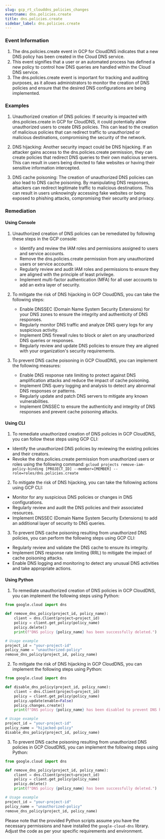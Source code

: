 ```yaml
--- 
slug: gcp_rt_clouddns_policies_changes
eventname: dns.policies.create
title: dns.policies.create
sidebar_label: dns.policies.create
---
```

                       
### Event Information

1. The dns.policies.create event in GCP for CloudDNS indicates that a new DNS policy has been created in the Cloud DNS service.
2. This event signifies that a user or an automated process has defined a new policy to control how DNS queries are handled within the Cloud DNS service.
3. The dns.policies.create event is important for tracking and auditing purposes, as it allows administrators to monitor the creation of DNS policies and ensure that the desired DNS configurations are being implemented.


### Examples

1. Unauthorized creation of DNS policies: If security is impacted with dns.policies.create in GCP for CloudDNS, it could potentially allow unauthorized users to create DNS policies. This can lead to the creation of malicious policies that can redirect traffic to unauthorized or malicious destinations, compromising the security of the network.

2. DNS hijacking: Another security impact could be DNS hijacking. If an attacker gains access to the dns.policies.create permission, they can create policies that redirect DNS queries to their own malicious servers. This can result in users being directed to fake websites or having their sensitive information intercepted.

3. DNS cache poisoning: The creation of unauthorized DNS policies can also lead to DNS cache poisoning. By manipulating DNS responses, attackers can redirect legitimate traffic to malicious destinations. This can result in users unknowingly accessing fake websites or being exposed to phishing attacks, compromising their security and privacy.

### Remediation

#### Using Console

1. Unauthorized creation of DNS policies can be remediated by following these steps in the GCP console:
   - Identify and review the IAM roles and permissions assigned to users and service accounts.
   - Remove the dns.policies.create permission from any unauthorized users or service accounts.
   - Regularly review and audit IAM roles and permissions to ensure they are aligned with the principle of least privilege.
   - Implement multi-factor authentication (MFA) for all user accounts to add an extra layer of security.

2. To mitigate the risk of DNS hijacking in GCP CloudDNS, you can take the following steps:
   - Enable DNSSEC (Domain Name System Security Extensions) for your DNS zones to ensure the integrity and authenticity of DNS responses.
   - Regularly monitor DNS traffic and analyze DNS query logs for any suspicious activity.
   - Implement DNS firewall rules to block or alert on any unauthorized DNS queries or responses.
   - Regularly review and update DNS policies to ensure they are aligned with your organization's security requirements.

3. To prevent DNS cache poisoning in GCP CloudDNS, you can implement the following measures:
   - Enable DNS response rate limiting to protect against DNS amplification attacks and reduce the impact of cache poisoning.
   - Implement DNS query logging and analysis to detect any abnormal DNS responses or patterns.
   - Regularly update and patch DNS servers to mitigate any known vulnerabilities.
   - Implement DNSSEC to ensure the authenticity and integrity of DNS responses and prevent cache poisoning attacks.

#### Using CLI

1. To remediate unauthorized creation of DNS policies in GCP CloudDNS, you can follow these steps using GCP CLI:

- Identify the unauthorized DNS policies by reviewing the existing policies and their creators.
- Revoke the dns.policies.create permission from unauthorized users or roles using the following command:
  `gcloud projects remove-iam-policy-binding [PROJECT_ID] --member=[MEMBER] --role=roles/dns.policies.create`

2. To mitigate the risk of DNS hijacking, you can take the following actions using GCP CLI:

- Monitor for any suspicious DNS policies or changes in DNS configurations.
- Regularly review and audit the DNS policies and their associated resources.
- Implement DNSSEC (Domain Name System Security Extensions) to add an additional layer of security to DNS queries.

3. To prevent DNS cache poisoning resulting from unauthorized DNS policies, you can perform the following steps using GCP CLI:

- Regularly review and validate the DNS cache to ensure its integrity.
- Implement DNS response rate limiting (RRL) to mitigate the impact of cache poisoning attacks.
- Enable DNS logging and monitoring to detect any unusual DNS activities and take appropriate actions.

#### Using Python

1. To remediate unauthorized creation of DNS policies in GCP CloudDNS, you can implement the following steps using Python:

```python
from google.cloud import dns

def remove_dns_policy(project_id, policy_name):
    client = dns.Client(project=project_id)
    policy = client.get_policy(policy_name)
    policy.delete()
    print(f"DNS policy {policy_name} has been successfully deleted.")

# Usage example
project_id = "your-project-id"
policy_name = "unauthorized-policy"
remove_dns_policy(project_id, policy_name)
```

2. To mitigate the risk of DNS hijacking in GCP CloudDNS, you can implement the following steps using Python:

```python
from google.cloud import dns

def disable_dns_policy(project_id, policy_name):
    client = dns.Client(project=project_id)
    policy = client.get_policy(policy_name)
    policy.update(enable=False)
    policy.changes.create()
    print(f"DNS policy {policy_name} has been disabled to prevent DNS hijacking.")

# Usage example
project_id = "your-project-id"
policy_name = "hijacked-policy"
disable_dns_policy(project_id, policy_name)
```

3. To prevent DNS cache poisoning resulting from unauthorized DNS policies in GCP CloudDNS, you can implement the following steps using Python:

```python
from google.cloud import dns

def remove_dns_policy(project_id, policy_name):
    client = dns.Client(project=project_id)
    policy = client.get_policy(policy_name)
    policy.delete()
    print(f"DNS policy {policy_name} has been successfully deleted.")

# Usage example
project_id = "your-project-id"
policy_name = "unauthorized-policy"
remove_dns_policy(project_id, policy_name)
```

Please note that the provided Python scripts assume you have the necessary permissions and have installed the `google-cloud-dns` library. Adjust the code as per your specific requirements and environment.


 